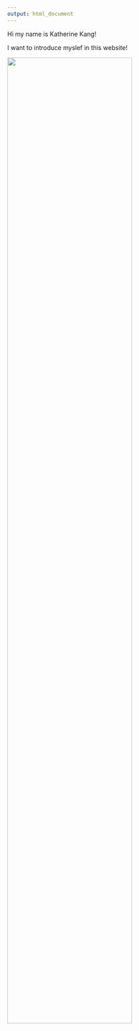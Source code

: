```yaml
---
output: html_document
---
```


Hi my name is Katherine Kang!

I want to introduce myslef in this website!

<img src="images/image.jpg" style="width:75%">